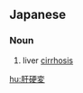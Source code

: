 ==Japanese==
{{ja-kanjitab|かん|こう|へん|yomi=on}}

===Noun===
{{ja-noun|かんこうへん}}

# liver [[cirrhosis]]

[[hu:肝硬変]]